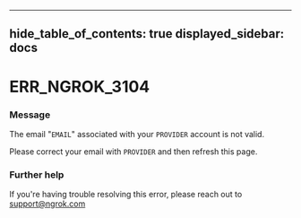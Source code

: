 

---
hide_table_of_contents: true
displayed_sidebar: docs
---


# ERR_NGROK_3104

### Message
The email "`EMAIL`" associated with your `PROVIDER` account is not valid.

Please correct your email with `PROVIDER` and then refresh this page.

<ErrorDetails error="err_ngrok_3104" />



### Further help
If you're having trouble resolving this error, please reach out to [support@ngrok.com](mailto:support@ngrok.com?subject=Help%20with%20ERR_NGROK_3104)

